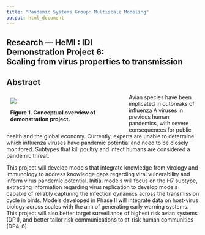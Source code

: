 ```yaml
---
title: "Pandemic Systems Group: Multiscale Modeling"
output: html_document
---
```

<!-- BANNER --> 
</div> <!-- container-fluid main-container -->
<div class="jumbotron homepagebanner jumbotron-fluid">
<div class="container">
## **Research --- HeMI : IDI**<br>Demonstration Project 6:<br>Scaling from virus properties to transmission {.lead .tagline}
</div> <!--end container-->
</div> <!--end jumbotron-->

<!-- MAIN CONTENT --> 
<div class="container-fluid main-container">

<!-- <p id="disclaimer"></p> -->

## Abstract

<div style="width:50%; min-width:300px; float:left; padding:10px">
![](images/PIPP_DP6.png)
<p class="caption">
**Figure&nbsp;1. Conceptual overview of demonstration project.**
</p>
</div>

Avian species have been implicated in outbreaks of influenza A viruses in previous human pandemics, with severe consequences for public health and the global economy. Currently, experts are unable to determine which influenza viruses have pandemic potential and need to be closely monitored. Subtypes that kill poultry and infect humans are considered a pandemic threat. 

This project will develop models that integrate knowledge from virology and immunology to address knowledge gaps regarding viral vulnerability and inform virus pandemic potential. Initial models will focus on the H7 subtype, extracting information regarding virus replication to develop models capable of reliably capturing the infection dynamics across the transmission cycle in birds. Models developed in Phase II  will integrate data on host-virus biology across scales with the aim of generating early warning systems. This project will also better target surveillance of highest risk avian systems (DP1), and better tailor risk communications to at-risk human communities (DP4-6). 

<br>

<!--
```r
knitr::include_url("DP6_summary.html")
```
<script>iFrameResize({ log: false }, '#DP6')</script>
-->

<!--
## Supplemental Information

<div class="container-frames">

<p>Preprint:<br>
  <a href="https://github.com/CEIDatUGA/covid-university-reopening/raw/master/manuscript.pdf" target="_blank">
  Demonstration Project 6: Scaling from virus properties to transmission</a> (pdf)
</p>

<p>
  <a href="https://github.com/CEIDatUGA/covid-university-reopening" target="_blank">
    <img src="images/GitHub-Mark-64px.png" id="github-icon" alt="GitHub repository"/>
    GitHub repository (public)
  </a>
</p>

</div>
-->